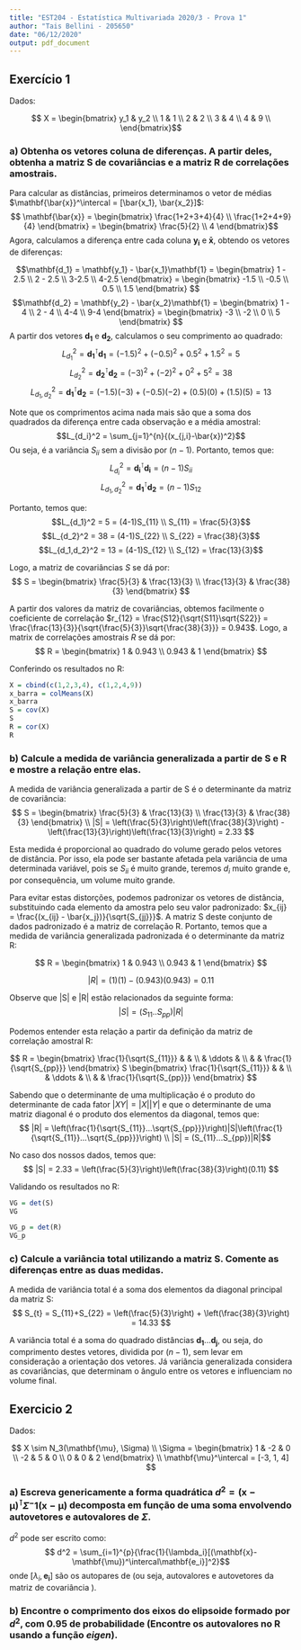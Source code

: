 ```yaml
---
title: "EST204 - Estatística Multivariada 2020/3 - Prova 1"
author: "Tais Bellini - 205650"
date: "06/12/2020"
output: pdf_document
---
```


## Exercício 1

Dados:

$$ X = \begin{bmatrix}
        y_1 & y_2 \\
        1 & 1 \\
        2 & 2 \\
        3 & 4 \\
        4 & 9 \\ 
        \end{bmatrix}$$

### a) Obtenha os vetores coluna de diferenças. A partir deles, obtenha a matriz S de covariâncias e a matriz R de correlações amostrais.

Para calcular as distâncias, primeiros determinamos o vetor de médias $\mathbf{\bar{x}}^\intercal = [\bar{x_1}, \bar{x_2}]$: 
$$ \mathbf{\bar{x}} = \begin{bmatrix} 
                      \frac{1+2+3+4}{4} \\
                      \frac{1+2+4+9}{4}
                      \end{bmatrix} = 
                      \begin{bmatrix} 
                      \frac{5}{2} \\
                      4
                      \end{bmatrix}$$
Agora, calculamos a diferença entre cada coluna $\mathbf{y_i}$ e $\mathbf{\bar{x}}$, obtendo os vetores de diferenças:

$$\mathbf{d_1} = \mathbf{y_1} - \bar{x_1}\mathbf{1} = \begin{bmatrix} 1 - 2.5 \\ 2 - 2.5 \\ 3-2.5 \\ 4-2.5 \end{bmatrix} = \begin{bmatrix} -1.5 \\ -0.5 \\ 0.5 \\ 1.5 \end{bmatrix} $$
$$\mathbf{d_2} = \mathbf{y_2} - \bar{x_2}\mathbf{1} = \begin{bmatrix} 1 - 4 \\ 2 - 4 \\ 4-4 \\ 9-4 \end{bmatrix} = \begin{bmatrix} -3 \\ -2 \\ 0 \\ 5 \end{bmatrix} $$
A partir dos vetores $\mathbf{d_1}$ e $\mathbf{d_2}$, calculamos o seu comprimento ao quadrado: $$L_{d_1}^2 = \mathbf{d_1}^\intercal\mathbf{d_1} = (-1.5)^2 + (-0.5)^2 + 0.5^2 + 1.5^2 = 5$$ $$L_{d_2}^2 = \mathbf{d_2}^\intercal\mathbf{d_2} = (-3)^2 + (-2)^2 + 0^2 + 5^2 = 38$$ $$L_{d_1,d_2}^2 = \mathbf{d_1}^\intercal\mathbf{d_2} = (-1.5)(-3) + (-0.5)(-2) + (0.5)(0) + (1.5)(5) = 13$$

Note que os comprimentos acima nada mais são que a soma dos quadrados da diferença entre cada observação e a média amostral: $$L_{d_i}^2 = \sum_{j=1}^{n}{(x_{j,i}-\bar{x})^2}$$ Ou seja, é a variância $S_{ii}$ sem a divisão por $(n-1)$. Portanto, temos que:
$$L_{d_i}^2 = \mathbf{d_i}^\intercal\mathbf{d_i} = (n-1)S_{ii}$$ $$L_{d_1,d_2}^2 = \mathbf{d_1}^\intercal\mathbf{d_2} = (n-1)S_{12}$$

Portanto, temos que: $$L_{d_1}^2 = 5 = (4-1)S_{11} \\ S_{11} = \frac{5}{3}$$ $$L_{d_2}^2 = 38 = (4-1)S_{22} \\ S_{22} = \frac{38}{3}$$ $$L_{d_1,d_2}^2 = 13 = (4-1)S_{12} \\ S_{12} = \frac{13}{3}$$

Logo, a matriz de covariâncias $S$ se dá por: 
$$ S = \begin{bmatrix}
    \frac{5}{3} & \frac{13}{3} \\
    \frac{13}{3} & \frac{38}{3}
    \end{bmatrix} $$
    
A partir dos valores da matriz de covariâncias, obtemos facilmente o coeficiente de correlação $r_{12} = \frac{S12}{\sqrt{S11}\sqrt{S22}} = \frac{\frac{13}{3}}{\sqrt{\frac{5}{3}}\sqrt{\frac{38}{3}}} = 0.943$. Logo, a matrix de correlações amostrais $R$ se dá por: 
$$ R = \begin{bmatrix}
    1 & 0.943 \\
    0.943 & 1
    \end{bmatrix} $$

Conferindo os resultados no R: 

```r
X = cbind(c(1,2,3,4), c(1,2,4,9))
x_barra = colMeans(X)
x_barra
S = cov(X)
S
R = cor(X)
R
```


### b) Calcule a medida de variância generalizada a partir de S e R e mostre a relação entre elas.

A medida de variância generalizada a partir de S é o determinante da matriz de covariância:
$$ S = \begin{bmatrix}
    \frac{5}{3} & \frac{13}{3} \\
    \frac{13}{3} & \frac{38}{3}
    \end{bmatrix} \\
    |S| = \left(\frac{5}{3}\right)\left(\frac{38}{3}\right) - \left(\frac{13}{3}\right)\left(\frac{13}{3}\right) = 2.33 $$

    
Esta medida é proporcional ao quadrado do volume gerado pelos vetores de distância. Por isso, ela pode ser bastante afetada pela variância de uma determinada variável, pois se $S_{ii}$ é muito grande, teremos $d_i$ muito grande e, por consequência, um volume muito grande. 

Para evitar estas distorções, podemos padronizar os vetores de distância, substituindo cada elemento da amostra pelo seu valor padronizado: $x_{ij} = \frac{(x_{ij} - \bar{x_j})}{\sqrt{S_{jj}}}$. A matriz S deste conjunto de dados padronizado é a matriz de correlação R. Portanto, temos que a medida de variância generalizada padronizada é o determinante da matriz R: 

$$ R = \begin{bmatrix}
    1 & 0.943 \\
    0.943 & 1
    \end{bmatrix} $$ 
    
$$ |R| =  (1)(1) - (0.943)(0.943) = 0.11 $$

Observe que |S| e |R| estão relacionados da seguinte forma: 
  $$ |S| = (S_{11}..S_{pp})|R| $$

Podemos entender esta relação a partir da definição da matriz de correlação amostral R: 
    
$$ R = \begin{bmatrix}
\frac{1}{\sqrt{S_{11}}} &  & \\
&  \ddots & \\
& & \frac{1}{\sqrt{S_{pp}}}
\end{bmatrix} S \begin{bmatrix}
\frac{1}{\sqrt{S_{11}}} &  & \\
&  \ddots & \\
& & \frac{1}{\sqrt{S_{pp}}}
\end{bmatrix} $$
      
Sabendo que o determinante de uma multiplicação é o produto do determinante de cada fator $|XY| = |X||Y|$ e que o determinante de uma matriz diagonal é o produto dos elementos da diagonal, temos que: 
$$ |R| = \left(\frac{1}{\sqrt{S_{11}}...\sqrt{S_{pp}}}\right)|S|\left(\frac{1}{\sqrt{S_{11}}...\sqrt{S_{pp}}}\right) \\
|S| = (S_{11}...S_{pp})|R|$$
          
No caso dos nossos dados, temos que:
$$ |S| = 2.33 = \left(\frac{5}{3}\right)\left(\frac{38}{3}\right)(0.11) $$
            
Validando os resultados no R: 
            
```r
VG = det(S)
VG

VG_p = det(R)
VG_p
```
          
          
### c) Calcule a variância total utilizando a matriz S. Comente as diferenças entre as duas medidas.

A medida de variância total é a soma dos elementos da diagonal principal da matriz S: 
  $$ S_{t} = S_{11}+S_{22} = \left(\frac{5}{3}\right) + \left(\frac{38}{3}\right) = 14.33 $$
  
A variância total é a soma do quadrado distâncias $\mathbf{d_1} ... \mathbf{d_{j}}$, ou seja, do comprimento destes vetores, dividida por $(n-1)$, sem levar em consideração a orientação dos vetores. Já variância generalizada considera as covariâncias, que determinam o ângulo entre os vetores e influenciam no volume final.

## Exercicio 2

Dados: 
  
$$ X \sim N_3(\mathbf{\mu}, \Sigma) \\ 
\Sigma = \begin{bmatrix}
1 & -2 & 0 \\ 
-2 & 5 & 0 \\
0 & 0 & 2
\end{bmatrix} \\
\mathbf{\mu}^\intercal = [-3, 1, 4] $$ 

### a) Escreva genericamente a forma quadrática $d^2 = (\mathbf{x} - \mathbf{\mu})^\intercal\Sigma^-1(\mathbf{x} - \mathbf{\mu})$ decomposta em função de uma soma envolvendo autovetores e autovalores de $\Sigma$.

$d^2$ pode ser escrito como: 
$$ d^2 = \sum_{i=1}^{p}{\frac{1}{\lambda_i}[(\mathbf{x}-\mathbf{\mu})^\intercal\mathbf{e_i}]^2}$$
onde $[\lambda_i, \mathbf{e_i}]$ são os autopares de \Sigma (ou seja, autovalores e autovetores da matriz de covariância \Sigma).

### b) Encontre o comprimento dos eixos do elipsoide formado por $d^2$, com 0.95 de probabilidade (Encontre os autovalores no R usando a função _eigen_).
